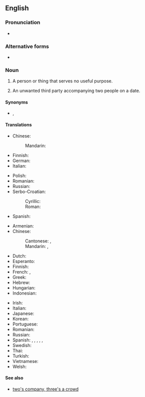 ==English==

===Pronunciation===
* {{audio|en|En-au-third wheel.ogg|Audio (AU)}}

===Alternative forms===
* {{alter|en|3rd wheel}}

===Noun===
{{en-noun}}

# {{lb|en|idiomatic}} A person or thing that serves no useful purpose.
# {{lb|en|idiomatic}} An unwanted third party accompanying two people on a date.

====Synonyms====
* {{l|en|fifth wheel}}, {{l|en|gooseberry}} {{qualifier|British}}

====Translations====
{{trans-top|person or thing that serves no useful purpose}}
* Chinese:
*: Mandarin: {{t-needed|cmn}}
* Finnish: {{t+|fi|painolasti}}
* German: {{t|de|fünftes Rad am Wagen|n}}
* Italian: {{t|it|ultima ruota del carro|f}}
{{trans-mid}}
* Polish: {{t+|pl|piąte koło u wozu|n}}
* Romanian: {{t|ro|a cincea roată la căruță|f}}
* Russian: {{t+|ru|третий лишний|sc=Cyrl}}
* Serbo-Croatian:
*: Cyrillic: {{t|sh|тринаесто прасе}}
*: Roman: {{t|sh|trinaesto prase}}
* Spanish:
{{trans-bottom}}

{{trans-top|unwanted third party accompanying two people on a date}}
* Armenian: {{t-needed|hy}}
* Chinese:
*: Cantonese: {{t|yue|電燈膽}}, {{t|yue|电灯胆|tr=din6 dang1 daam2}}
*: Mandarin: {{t+|cmn|電燈泡|sc=Hani}}, {{t+|cmn|电灯泡|tr=diàndēngpào|sc=Hani}}
* Dutch: {{t-needed|nl}}
* Esperanto: {{t-needed|eo}}
* Finnish: {{t+|fi|kolmas pyörä}}
* French: {{t+|fr|tenir la chandelle}}, {{t+|fr|cinquième roue du carrosse|f}}
* Greek: {{t-needed|el}}
* Hebrew: {{t|he|גלגל שלישי|m|tr=galgál shlishí}}
* Hungarian: {{t+|hu|gyertyatartó}}
* Indonesian: {{t+|id|obat nyamuk}}
{{trans-mid}}
* Irish: {{t|ga|éan corr|m}}
* Italian: {{t|it|terzo incomodo}}
* Japanese: {{t-needed|ja}}
* Korean: {{t-needed|ko}}
* Portuguese: {{t+|pt|vela|f}}
* Romanian: {{t-needed|ro}}
* Russian: {{t+|ru|тре́тий ли́шний|m}}
* Spanish: {{t|es|sujetavelas|m|f}} {{qualifier|Spain}}, {{t|es|mal tercio|m}} {{qualifier|Mexico}}, {{t+|es|sapo|m}} {{qualifier|Cuba}}, {{t+|es|violinista|m|f}} {{qualifier|Latin America}}, {{t|es|chaperón}}, {{t+|es|paleta}}
* Swedish: {{t|sv|tredje hjul|n}}
* Thai: {{t-needed|th}}
* Turkish: {{t-needed|tr}}
* Vietnamese: {{t-needed|vi}}
* Welsh: {{t|cy|olwyn sbâr|f}}
{{trans-bottom}}

====See also====
* [[two's company, three's a crowd]]